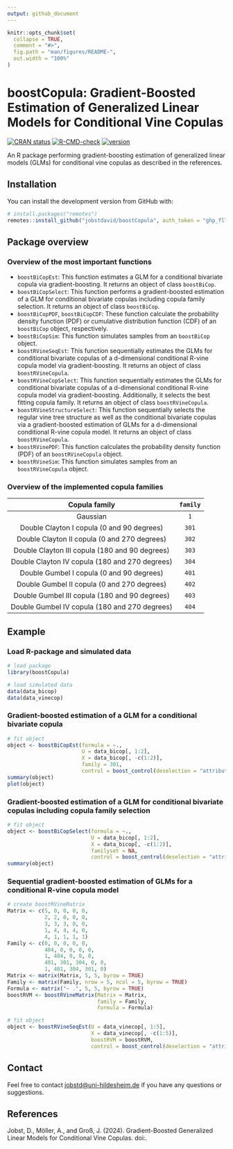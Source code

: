 ```yaml
---
output: github_document
---
```


```r
knitr::opts_chunk$set(
  collapse = TRUE,
  comment = "#>",
  fig.path = "man/figures/README-",
  out.width = "100%"
)
```

# boostCopula: Gradient-Boosted Estimation of Generalized Linear Models for Conditional Vine Copulas

<!-- badges: start -->

[![CRAN status](https://www.r-pkg.org/badges/version/boostCopula)](https://CRAN.R-project.org/package=boostCopula) [![R-CMD-check](https://github.com/jobstdavid/boostCopula/workflows/R-CMD-check/badge.svg)](https://github.com/jobstdavid/boostCopula/actions) [![version](https://img.shields.io/badge/version-0.1.0-green.svg?style=flat)](https://github.com/jobstdavid/boostCopula)

<!-- badges: end -->

An R package performing gradient-boosting estimation of generalized linear models (GLMs) for conditional vine copulas as described in the references.

## Installation

You can install the development version from GitHub with:

``` r
# install.packages("remotes")
remotes::install_github("jobstdavid/boostCopula", auth_token = "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")
```

## Package overview

### Overview of the most important functions

-   `boostBiCopEst`: This function estimates a GLM for a conditional bivariate copula via gradient-boosting. It returns an object of class `boostBiCop`.
-   `boostBiCopSelect`: This function performs a gradient-boosted estimation of a GLM for conditional bivariate copulas including copula family selection. It returns an object of class `boostBiCop`.
-   `boostBiCopPDF`, `boostBiCopCDF`: These function calculate the probability density function (PDF) or cumulative distribution function (CDF) of an `boostBiCop` object, respectively.
-   `boostBiCopSim`: This function simulates samples from an `boostBiCop` object.
-   `boostRVineSeqEst`: This function sequentially estimates the GLMs for conditional bivariate copulas of a d-dimensional conditional R-vine copula model via gradient-boosting. It returns an object of class `boostRVineCopula`.
-   `boostRVineCopSelect`: This function sequentially estimates the GLMs for conditional bivariate copulas of a d-dimensional conditional R-vine copula model via gradient-boosting. Additionally, it selects the best fitting copula family. It returns an object of class `boostRVineCopula`.
-   `boostRVineStructureSelect`: This function sequentially selects the regular vine tree structure as well as the conditional bivariate copulas via a gradient-boosted estimation of GLMs for a d-dimensional conditional R-vine copula model. It returns an object of class `boostRVineCopula`.
-   `boostRVinePDF`: This function calculates the probability density function (PDF) of an `boostRVineCopula` object.
-   `boostRVineSim`: This function simulates samples from an `boostRVineCopula` object.

### Overview of the implemented copula families

|     Copula family   | `family` |                
|:--------------------:|:-------------:|
|   Gaussian |    `1`  |  
| Double Clayton I copula (0 and 90 degrees) |    `301`  | 
| Double Clayton II copula (0 and 270 degrees) |    `302`  | 
| Double Clayton III copula (180 and 90 degrees) |    `303`  | 
| Double Clayton IV copula (180 and 270 degrees) |    `304`  | 
| Double Gumbel I copula (0 and 90 degrees) |    `401`  | 
| Double Gumbel II copula (0 and 270 degrees) |    `402`  | 
| Double Gumbel III copula (180 and 90 degrees) |    `403`  | 
| Double Gumbel IV copula (180 and 270 degrees) |    `404`  | 


## Example

### Load R-package and simulated data

```r
# load package
library(boostCopula)

# load simulated data
data(data_bicop)
data(data_vinecop)
```

### Gradient-boosted estimation of a GLM for a conditional bivariate copula
```r
# fit object
object <- boostBiCopEst(formula = ~.,
                        U = data_bicop[, 1:2],
                        X = data_bicop[, -c(1:2)],
                        family = 301,
                        control = boost_control(deselection = "attributable"))
summary(object)
plot(object)
```

### Gradient-boosted estimation of a GLM for conditional bivariate copulas including copula family selection
```r
# fit object
object <- boostBiCopSelect(formula = ~.,
                           U = data_bicop[, 1:2],
                           X = data_bicop[, -c(1:2)],
                           familyset = NA,
                           control = boost_control(deselection = "attributable"))
summary(object)
```


### Sequential gradient-boosted estimation of GLMs for a conditional R-vine copula model

```r
# create boostRVineMatrix
Matrix <- c(5, 0, 0, 0, 0,
            2, 2, 0, 0, 0,
            3, 3, 3, 0, 0,
            1, 4, 4, 4, 0,
            4, 1, 1, 1, 1)
Family <- c(0, 0, 0, 0, 0,
            404, 0, 0, 0, 0,
            1, 404, 0, 0, 0,
            401, 301, 304, 0, 0,
            1, 401, 304, 301, 0)
Matrix <- matrix(Matrix, 5, 5, byrow = TRUE)
Family <- matrix(Family, nrow = 5, ncol = 5, byrow = TRUE)
Formula <- matrix("~ .", 5, 5, byrow = TRUE)
boostRVM <- boostRVineMatrix(Matrix = Matrix,
                             family = Family,
                             formula = Formula)

# fit object
object <- boostRVineSeqEst(U = data_vinecop[, 1:5],
                           X = data_vinecop[, -c(1:5)],
                           boostRVM = boostRVM,
                           control = boost_control(deselection = "attributable"))
```

## Contact

Feel free to contact [jobstd\@uni-hildesheim.de](mailto:jobstd@uni-hildesheim.de) if you have any questions or suggestions.

## References

Jobst, D., Möller, A., and Groß, J. (2024). Gradient-Boosted Generalized Linear Models for Conditional Vine Copulas. doi:.
